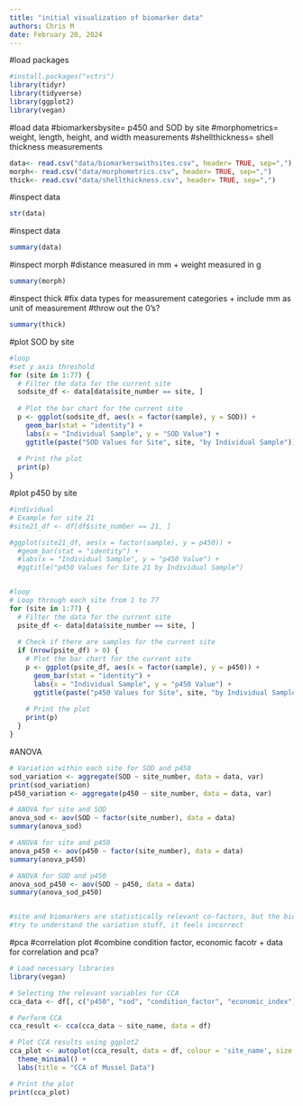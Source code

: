 ```yaml
---
title: "initial visualization of biomarker data"
authors: Chris M
date: February 20, 2024
---
```


#load packages
```r
#install.packages("vctrs")
library(tidyr)
library(tidyverse)
library(ggplot2)
library(vegan)

```

#load data
#biomarkersbysite= p450 and SOD by site
#morphometrics= weight, length, height, and width measurements
#shellthickness= shell thickness measurements
```r
data<- read.csv("data/biomarkerswithsites.csv", header= TRUE, sep=",")
morph<- read.csv("data/morphometrics.csv", header= TRUE, sep=",")
thick<- read.csv("data/shellthickness.csv", header= TRUE, sep=",")

```

#inspect data
```r
str(data)
```

#inspect data
```r
summary(data)
```
#inspect morph
#distance measured in mm + weight measured in g
```r
summary(morph)
```

#inspect thick
#fix data types for measurement categories + include mm as unit of measurement
#throw out the 0's?
```r
summary(thick)
```

#plot SOD by site
```r
#loop 
#set y axis threshold
for (site in 1:77) {
  # Filter the data for the current site
  sodsite_df <- data[data$site_number == site, ]
  
  # Plot the bar chart for the current site
  p <- ggplot(sodsite_df, aes(x = factor(sample), y = SOD)) +
    geom_bar(stat = "identity") +
    labs(x = "Individual Sample", y = "SOD Value") +
    ggtitle(paste("SOD Values for Site", site, "by Individual Sample"))
  
  # Print the plot
  print(p)
}
```

#plot p450 by site
```r
#individual
# Example for site 21 
#site21_df <- df[df$site_number == 21, ]

#ggplot(site21_df, aes(x = factor(sample), y = p450)) +
  #geom_bar(stat = "identity") +
  #labs(x = "Individual Sample", y = "p450 Value") +
  #ggtitle("p450 Values for Site 21 by Individual Sample")


#loop
# Loop through each site from 1 to 77
for (site in 1:77) {
  # Filter the data for the current site
  psite_df <- data[data$site_number == site, ]
  
  # Check if there are samples for the current site
  if (nrow(psite_df) > 0) {
    # Plot the bar chart for the current site
    p <- ggplot(psite_df, aes(x = factor(sample), y = p450)) +
      geom_bar(stat = "identity") +
      labs(x = "Individual Sample", y = "p450 Value") +
      ggtitle(paste("p450 Values for Site", site, "by Individual Sample"))
    
    # Print the plot
    print(p)
  }
}
```


#ANOVA
```r
# Variation within each site for SOD and p450
sod_variation <- aggregate(SOD ~ site_number, data = data, var)
print(sod_variation)
p450_variation <- aggregate(p450 ~ site_number, data = data, var)

# ANOVA for site and SOD
anova_sod <- aov(SOD ~ factor(site_number), data = data)
summary(anova_sod)

# ANOVA for site and p450
anova_p450 <- aov(p450 ~ factor(site_number), data = data)
summary(anova_p450)

# ANOVA for SOD and p450
anova_sod_p450 <- aov(SOD ~ p450, data = data)
summary(anova_sod_p450)


#site and biomarkers are statistically relevant co-factors, but the biomarkers aren't statistically significant to each other.
#try to understand the variation stuff, it feels incorrect

```

#pca
#correlation plot
#combine condition factor, economic facotr + data for correlation and pca?
```r
# Load necessary libraries
library(vegan)

# Selecting the relevant variables for CCA
cca_data <- df[, c("p450", "sod", "condition_factor", "economic_index")]

# Perform CCA
cca_result <- cca(cca_data ~ site_name, data = df)

# Plot CCA results using ggplot2
cca_plot <- autoplot(cca_result, data = df, colour = 'site_name', size = 3) +
  theme_minimal() +
  labs(title = "CCA of Mussel Data")

# Print the plot
print(cca_plot)
```






